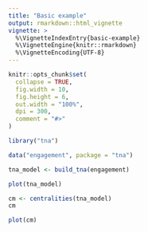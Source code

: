 ```yaml
---
title: "Basic example"
output: rmarkdown::html_vignette
vignette: >
  %\VignetteIndexEntry{basic-example}
  %\VignetteEngine{knitr::rmarkdown}
  %\VignetteEncoding{UTF-8}
---
```


```r
knitr::opts_chunk$set(
  collapse = TRUE,
  fig.width = 10,
  fig.height = 6,
  out.width = "100%",
  dpi = 300,
  comment = "#>"
)
```

```r
library("tna")
```

```r
data("engagement", package = "tna")
```

```r
tna_model <- build_tna(engagement)
```

```r
plot(tna_model)
```

```r
cm <- centralities(tna_model)
cm
```

```r
plot(cm)
```
